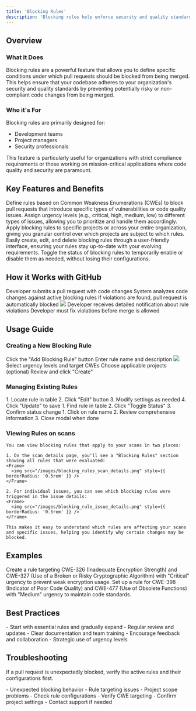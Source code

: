 ```yaml
---
title: 'Blocking Rules'
description: 'Blocking rules help enforce security and quality standards by preventing non-compliant code from being merged.'
---
```


## Overview

### What it Does

Blocking rules are a powerful feature that allows you to define specific conditions under which pull requests should be blocked from being merged. This helps ensure that your codebase adheres to your organization's security and quality standards by preventing potentially risky or non-compliant code changes from being merged.

### Who it's For

Blocking rules are primarily designed for:
- Development teams
- Project managers 
- Security professionals

This feature is particularly useful for organizations with strict compliance requirements or those working on mission-critical applications where code quality and security are paramount.

## Key Features and Benefits

<AccordionGroup>
  <Accordion title="Enforce Coding Standards" icon="shield-check">
    Define rules based on Common Weakness Enumerations (CWEs) to block pull requests that introduce specific types of vulnerabilities or code quality issues.
  </Accordion>
  <Accordion title="Customize Urgency Levels" icon="signal">
    Assign urgency levels (e.g., critical, high, medium, low) to different types of issues, allowing you to prioritize and handle them accordingly.
  </Accordion>
  <Accordion title="Project-Specific Rules" icon="folder-tree">
    Apply blocking rules to specific projects or across your entire organization, giving you granular control over which projects are subject to which rules.
  </Accordion>
  <Accordion title="Rule Management" icon="gear">
    Easily create, edit, and delete blocking rules through a user-friendly interface, ensuring your rules stay up-to-date with your evolving requirements.
  </Accordion>
  <Accordion title="Rule Activation/Deactivation" icon="toggle-on">
    Toggle the status of blocking rules to temporarily enable or disable them as needed, without losing their configurations.
  </Accordion>
</AccordionGroup>

## How it Works with GitHub

<Steps>
  <Step title="Pull Request Submission">
    Developer submits a pull request with code changes
  </Step>
  <Step title="Automated Analysis">
    System analyzes code changes against active blocking rules
  </Step>
  <Step title="Rule Validation">
    If violations are found, pull request is automatically blocked
    <Frame>
      <img src="/images/blocking_rules_pr_blocked.png" style={{ borderRadius: '0.5rem' }} />
    </Frame>
  </Step>
  <Step title="Developer Notification">
    Developer receives detailed notification about rule violations
  </Step>
  <Step title="Resolution">
    Developer must fix violations before merge is allowed
  </Step>
</Steps>


## Usage Guide

### Creating a New Blocking Rule

<Steps>
  <Step title="Initiate Creation">
    Click the "Add Blocking Rule" button
  </Step>
  <Step title="Basic Information">
    Enter rule name and description
    <Frame>
      <img src="/images/blocking_rule_create.png" style={{ borderRadius: '0.5rem' }} />
    </Frame>
  </Step>
  <Step title="Configure Settings">
    Select urgency levels and target CWEs
  </Step>
  <Step title="Set Scope">
    Choose applicable projects (optional)
  </Step>
  <Step title="Save">
    Review and click "Create"
  </Step>
</Steps>

### Managing Existing Rules

<Tabs>
  <Tab title="Edit Rule">
    1. Locate rule in table
    2. Click "Edit" button
    3. Modify settings as needed
    4. Click "Update" to save
  </Tab>
  <Tab title="Toggle Status">
    1. Find rule in table
    2. Click "Toggle Status"
    3. Confirm status change
  </Tab>
  <Tab title="View Details">
    1. Click on rule name
    2. Review comprehensive information
    3. Close modal when done
  </Tab>
</Tabs>

### Viewing Rules on scans
    You can view blocking rules that apply to your scans in two places:

    1. On the scan details page, you'll see a "Blocking Rules" section showing all rules that were evaluated:
    <Frame>
      <img src="/images/blocking_rules_scan_details.png" style={{ borderRadius: '0.5rem' }} />
    </Frame>

    2. For individual issues, you can see which blocking rules were triggered in the issue details:
    <Frame>
      <img src="/images/blocking_rule_issue_details.png" style={{ borderRadius: '0.5rem' }} />
    </Frame>

    This makes it easy to understand which rules are affecting your scans and specific issues, helping you identify why certain changes may be blocked.

## Examples

<AccordionGroup>
  <Accordion title="Blocking Insecure Cryptography" icon="lock">
    Create a rule targeting CWE-326 (Inadequate Encryption Strength) and CWE-327 (Use of a Broken or Risky Cryptographic Algorithm) with "Critical" urgency to prevent weak encryption usage.
  </Accordion>
  <Accordion title="Enforcing Code Quality" icon="code">
    Set up a rule for CWE-398 (Indicator of Poor Code Quality) and CWE-477 (Use of Obsolete Functions) with "Medium" urgency to maintain code standards.
  </Accordion>
</AccordionGroup>

## Best Practices

<Card title="Implementation Tips" icon="lightbulb">
- Start with essential rules and gradually expand
- Regular review and updates
- Clear documentation and team training
- Encourage feedback and collaboration
- Strategic use of urgency levels
</Card>

## Troubleshooting

<Warning>If a pull request is unexpectedly blocked, verify the active rules and their configurations first.</Warning>

<AccordionGroup>
  <Accordion title="Common Issues" icon="bug">
    - Unexpected blocking behavior
    - Rule targeting issues
    - Project scope problems
  </Accordion>
  <Accordion title="Resolution Steps" icon="wrench">
    - Check rule configurations
    - Verify CWE targeting
    - Confirm project settings
    - Contact support if needed
  </Accordion>
</AccordionGroup>
